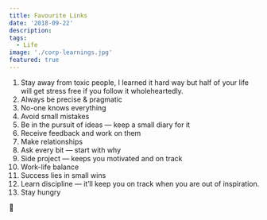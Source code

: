 ```yaml
---
title: Favourite Links
date: '2018-09-22'
description:
tags:
  - Life
image: './corp-learnings.jpg'
featured: true
---
```


1. Stay away from toxic people, I learned it hard way but half of your life will get stress free if you follow it wholeheartedly.
2. Always be precise & pragmatic
3. No-one knows everything
4. Avoid small mistakes
5. Be in the pursuit of ideas — keep a small diary for it
6. Receive feedback and work on them
7. Make relationships
8. Ask every bit — start with why
9. Side project — keeps you motivated and on track
10. Work-life balance
11. Success lies in small wins
12. Learn discipline — it’ll keep you on track when you are out of inspiration.
13. Stay hungry

🙏
